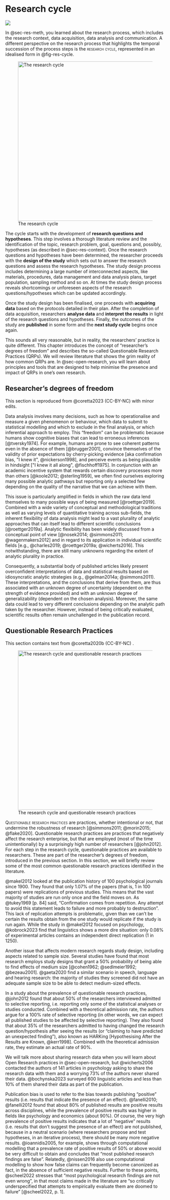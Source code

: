 # Research cycle

![](https://img.shields.io/badge/Area-Research_methods-blue)

In @sec-res-meth, you learned about the research process, which includes the research context, data acquisition, data analysis and communication. A different perspective on the research process that highlights the temporal succession of the process steps is the [research cycle]{.smallcaps}, represented in an idealised form in @fig-res-cycle.

![The research cycle](img/res-process-cycle.png){#fig-res-cycle fig-align="center" width="500"}

The cycle starts with the development of **research questions and hypotheses**. This step involves a thorough literature review and the identification of the topic, research problem, goal, questions and, possibly, hypotheses (as described in @sec-res-context). Once the research questions and hypotheses have been determined, the researcher proceeds with the **design of the study** which sets out to answer the research questions and assess the research hypotheses. The study design process includes determining a large number of interconnected aspects, like materials, procedures, data management and data analysis plans, target population, sampling method and so on. At times the study design process reveals shortcomings or unforeseen aspects of the research questions/hypotheses which can be updated accordingly.

Once the study design has been finalised, one proceeds with **acquiring data** based on the protocols detailed in their plan. After the completion of data acquisition, researchers **analyse data** and **interpret the results** in light of the research questions and hypotheses. Finally, the outcomes of the study are **published** in some form and the **next study cycle** begins once again.

This sounds all very reasonable, but in reality, the researchers' practice is quite different. This chapter introduces the concept of "researcher's degrees of freedom" and describes the so-called Questionable Research Practices (QRPs). We will review literature that shows the grim reality of how common QRPs are. In @sec-open-research, you will learn about principles and tools that are designed to help minimise the presence and impact of QRPs in one's own research.

## Researcher's degrees of freedom

::: {.callout-important appearance="simple"}
This section is reproduced from @coretta2023 (CC-BY-NC) with minor edits.
:::

Data analysis involves many decisions, such as how to operationalise and measure a given phenomenon or behaviour, which data to submit to statistical modelling and which to exclude in the final analysis, or which inferential approach to employ. This "freedom" can be problematic because humans show cognitive biases that can lead to erroneous inferences [@tversky1974]. For example, humans are prone to see coherent patterns even in the absence of them [@brugger2001], convince themselves of the validity of prior expectations by cherry-picking evidence [aka confirmation bias, "I knew it", @nickerson1998], and perceive events as being plausible in hindsight ["I knew it all along", @fischhoff1975]. In conjunction with an academic incentive system that rewards certain discovery processes more than others [@koole2012; @sterling1959], we often find ourselves exploring many possible analytic pathways but reporting only a selected few depending on the quality of the narrative that we can achieve with them.

This issue is particularly amplified in fields in which the raw data lend themselves to many possible ways of being measured [@roettger2019]. Combined with a wide variety of conceptual and methodological traditions as well as varying levels of quantitative training across sub-fields, the inherent flexibility of data analysis might lead to a vast plurality of analytic approaches that can itself lead to different scientific conclusions [@roettger2019a]. Analytic flexibility has been widely discussed from a conceptual point of view [@nosek2014; @simmons2011; @wagenmakers2012] and in regard to its application in individual scientific fields [e.g., @charles2019; @roettger2019a; @wicherts2016]. This notwithstanding, there are still many unknowns regarding the extent of analytic plurality in practice.

Consequently, a substantial body of published articles likely present overconfident interpretations of data and statistical results based on idiosyncratic analytic strategies (e.g., @gelman2014a; @simmons2011). These interpretations, and the conclusions that derive from them, are thus associated with an unknown degree of uncertainty (dependent on the strength of evidence provided) and with an unknown degree of generalizability (dependent on the chosen analysis). Moreover, the same data could lead to very different conclusions depending on the analytic path taken by the researcher. However, instead of being critically evaluated, scientific results often remain unchallenged in the publication record.

## Questionable Research Practices

::: {.callout-important appearance="simple"}
This section contains text from @coretta2020b (CC-BY-NC) .
:::

![The research cycle and questionable research practices](img/res-process-cycle-qrps.png){#fig-res-cycle-qrps fig-align="center" width="500"}

[Questionable research practices]{.smallcaps} are practices, whether intentional or not, that undermine the robustness of research [@simmons2011; @morin2015; @flake2020]. Questionable research practices are practices that negatively affect the research enterprise, but that are employed (most of the time unintentionally) by a surprisingly high number of researchers [@john2012]. For each step in the research cycle, questionable practices are available to researchers. These are part of the researcher's degrees of freedom, introduced in the previous section. In this section, we will briefly review some of the most common questionable research practices identified in the literature.

@makel2012 looked at the publication history of 100 psychological journals since 1900. They found that only 1.07% of the papers (that is, 1 in 100 papers) were replications of previous studies. This means that the vast majority of studies are run only once and the field moves on. As @tukey1969 [p. 84] said, "Confirmation comes from repetition. Any attempt to avoid this statement leads to failure and more probably to destruction". This lack of replication attempts is problematic, given than we can't be certain the results obtain from the one study would replicate if the study is run again. While the study in @makel2012 focused on psychology, @kobrock2023 find that linguistics shows a more dire situation: only 0.08% of experimental articles contains an independent direct replication (1 in 1250).

Another issue that affects modern research regards study design, including aspects related to sample size. Several studies have found that most research employs study designs that grant a 50% probability of being able to find effects of medium size [@cohen1962; @sedlmeier1992; @bezeau2001]. @gaeta2020 find a similar scenario in speech, language and hearing research: the majority of studies they screened did not have an adequate sample size to be able to detect medium-sized effects.

In a study about the prevalence of questionable research practices, @john2012 found that about 50% of the researchers interviewed admitted to selective reporting, i.e. reporting only some of the statistical analyses or studies conducted. Combined with a theoretical admission rate, the authors argue for a 100% rate of selective reporting (in other words, we can expect all published studies to be affected by selective reporting). They also found that about 35% of the researchers admitted to having changed the research question/hypothesis after seeing the results (or "claiming to have predicted an unexpected finding"), also known as HARKing [Hypothesising After the Results are Known, @kerr1998]. Combined with the theoretical admission rate, they estimate an actual rate of 90%.

We will talk more about sharing research data when you will learn about Open Research practices in @sec-open-research, but @wicherts2006 contacted the authors of 141 articles in psychology asking to share the research data with them and a worrying 73% of the authors never shared their data. @bochynska2023 surveyed 600 linguistic articles and less than 10% of them shared their data as part of the publication.

Publication bias is used to refer to the bias towards publishing "positive" results (i.e. results that indicate the presence of an effect). @fanelli2010; @fanelli2012 found that about 80% of published results are positive results across disciplines, while the prevalence of positive results was higher in fields like psychology and economics (about 90%). Of course, the very high prevalence of positive results indicates that a lot of "negative" results (i.e. results that don't suggest the presence of an effect) are not published, because in a neutral scenario (where researchers propose and test hypotheses, in an iterative process), there should be many more negative results. @ioannidis2005, for example, shows through computational modelling that a prevalence rate of positive results of 50% or above would be very difficult to obtain and concludes that "most published research findings are false". Relatedly, @nissen2016 also use computational modelling to show how false claims can frequently become canonized as fact, in the absence of sufficient negative results. Further to these points, @scheel2022 stresses that "most psychological research findings are not even wrong", in that most claims made in the literature are "so critically underspecified that attempts to empirically evaluate them are doomed to failure" [@scheel2022, p. 1].
